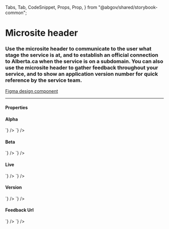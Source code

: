   Tabs,
  Tab,
  CodeSnippet,
  Props,
  Prop,
} from "@abgov/shared/storybook-common";

<Meta title="Components/Microsite Header" />

# Microsite header

### Use the microsite header to communicate to the user what stage the service is at, and to establish an official connection to Alberta.ca when the service is on a subdomain. You can also use the microsite header to gather feedback throughout your service, and to show an application version number for quick reference by the service team.

[Figma design component](https://www.figma.com/file/3pb2IK8s2QUqWieH79KdN7/%E2%9D%96-Components-%7C-DDI?node-id=4464%3A220168)

---

#### Properties

<Props>
  <Prop name="type" type="alpha | beta | live" required="true" />
  <Prop name="version" type="string" />
  <Prop
    name="feedbackUrl"
    type="string"
    description="Url to feedback page that will be displayed when provided."
  />
</Props>

#### Alpha

<Story name="Alpha">
  <GoAMicrositeHeader type="alpha" />
</Story>

<Tabs>
  <Tab label="Web Component" hidden={true}>
    <CodeSnippet
      lang="html"
      code={`
      <goa-microsite-header type="alpha" />
    `}
    />
  </Tab>
  <Tab label="Angular">
    <CodeSnippet
      lang="html"
      code={`
      <goa-microsite-header type="alpha"></goa-microsite-header>
    `}
    />
  </Tab>
  <Tab label="React">
    <CodeSnippet
      lang="jsx"
      code={`
      <GoAMicrositeHeader type="alpha" />
    `}
    />
  </Tab>
</Tabs>

#### Beta

<Story name="Beta">
  <GoAMicrositeHeader type="beta" />
</Story>

<Tabs>
  <Tab label="Web Component" hidden={true}>
    <CodeSnippet
      lang="html"
      code={`
      <goa-microsite-header type="beta"/>
    `}
    />
  </Tab>
  <Tab label="Angular">
    <CodeSnippet
      lang="html"
      code={`
      <goa-microsite-header type="beta"></goa-microsite-header>
    `}
    />
  </Tab>
  <Tab label="React">
    <CodeSnippet
      lang="jsx"
      code={`
      <GoAMicrositeHeader type="beta"/>
    `}
    />
  </Tab>
</Tabs>

#### Live

<Story name="Live">
  <GoAMicrositeHeader type="live" />
</Story>

<Tabs>
  <Tab label="Web Component" hidden={true}>
    <CodeSnippet
      lang="html"
      code={`
      <goa-microsite-header type="live"/>
    `}
    />
  </Tab>
  <Tab label="Angular">
    <CodeSnippet
      lang="html"
      code={`
      <goa-microsite-header type="live"></goa-microsite-header>
    `}
    />
  </Tab>
  <Tab label="React">
    <CodeSnippet
      lang="jsx"
      code={`
      <GoAMicrositeHeader type="live"/>
    `}
    />
  </Tab>
</Tabs>

#### Version

<Story name="Version">
  <GoAMicrositeHeader type="alpha" version="v1.2.3" />
</Story>

<Tabs>
  <Tab label="Web Component" hidden={true}>
    <CodeSnippet
      lang="html"
      code={`
      <goa-microsite-header type="alpha" version="v1.2.3" />
    `}
    />
  </Tab>
  <Tab label="Angular">
    <CodeSnippet
      lang="html"
      code={`
      <goa-microsite-header type="alpha" version="v1.2.3"></goa-microsite-header>
    `}
    />
  </Tab>
  <Tab label="React">
    <CodeSnippet
      lang="jsx"
      code={`
      <GoAMicrositeHeader type="alpha" version="v1.2.3" />
    `}
    />
  </Tab>
</Tabs>

#### Feedback Url

<Story name="Feedback Url">
  <GoAMicrositeHeader
    type="alpha"
    version="v1.2.3"
    feedbackUrl="https://example.com/feedback"
  />
</Story>

<Tabs>
  <Tab label="Web Component" hidden={true}>
    <CodeSnippet
      lang="html"
      code={`
      <goa-microsite-header type="alpha" version="v1.2.3" feedbackurl="https://example.com/feedback" />
    `}
    />
  </Tab>
  <Tab label="Angular">
    <CodeSnippet
      lang="html"
      code={`
      <goa-microsite-header type="alpha" version="v1.2.3" feedbackUrl="https://example.com/feedback"></goa-microsite-header>
    `}
    />
  </Tab>
  <Tab label="React">
    <CodeSnippet
      lang="jsx"
      code={`
      <GoAMicrositeHeader type="alpha" version="v1.2.3" feedbackUrl="https://example.com/feedback" />
    `}
    />
  </Tab>
</Tabs>
